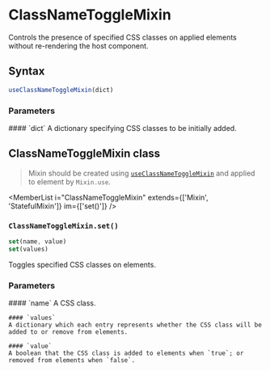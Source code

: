 <Module name="brew-js-react" />

# ClassNameToggleMixin

Controls the presence of specified CSS classes on applied elements
without re-rendering the host component.

## Syntax

```javascript
useClassNameToggleMixin(dict)
```

<ImportHint
    name="useClassNameToggleMixin"
    module="brew-js-react"
    require="useClassNameToggleMixin"
    global="brew.react.useClassNameToggleMixin"
/>

### Parameters

<dl>
    #### `dict`
    A dictionary specifying CSS classes to be initially added.

</dl>

## ClassNameToggleMixin class

> Mixin should be created using [`useClassNameToggleMixin`](:) and applied to element by `Mixin.use`.

<MemberList
    i="ClassNameToggleMixin"
    extends={['Mixin', 'StatefulMixin']}
    im={['set()']}
/>

### `ClassNameToggleMixin.set()`

```javascript
set(name, value)
set(values)
```

Toggles specified CSS classes on elements.

### Parameters

<dl>
    #### `name`
    A CSS class.

    #### `values`
    A dictionary which each entry represents whether the CSS class will be added to or remove from elements.

    #### `value`
    A boolean that the CSS class is added to elements when `true`; or removed from elements when `false`.

</dl>
